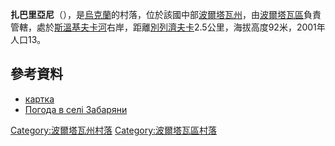 {{coord|49|41|30|N|34|39|53|E|scale:100000_region:UA|display=title}}

'''扎巴里亞尼'''（{{lang-uk|Забаряни}}），是[[烏克蘭|烏克蘭]]的村落，位於該國中部[[波爾塔瓦州|波爾塔瓦州]]，由[[波爾塔瓦區|波爾塔瓦區]]負責管轄，處於[[斯溫基夫卡河|斯溫基夫卡河]]右岸，距離[[別列濟夫卡_(波爾塔瓦區)|別列濟夫卡]]2.5公里，海拔高度92米，2001年人口13。

==參考資料==
*[http://gska2.rada.gov.ua/pls/z7502/A005?rdat1=20.11.2007&rf7571=26419 картка]{{dead link|date=2018年3月 |bot=InternetArchiveBot |fix-attempted=yes }}
* [http://weather.in.ua/ua/poltavskaja/8007 Погода в селі Забаряни] {{Wayback|url=http://weather.in.ua/ua/poltavskaja/8007 |date=20111219201446 }}

{{DEFAULTSORT:Забаряни}}
[[Category:波爾塔瓦州村落|Category:波爾塔瓦州村落]]
[[Category:波爾塔瓦區村落|Category:波爾塔瓦區村落]]


{{Poltava-geo-stub}}